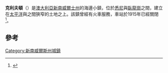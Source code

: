 {{otheruses|克利夫頓}}
{{Infobox Australian place| type = suburb
| name     = 克利夫頓
| city     = [[臥龍崗市_(新南威爾斯州)|臥龍崗市]]
| state    = nsw
| image    = CliftonNewSouthWales.jpg
| caption  = 從{{link-en|伊拉瓦拉懸崖|Illawarra escarpment}}望向克利夫頓
| lga      = [[臥龍崗市_(新南威爾斯州)|臥龍崗市]]
| postcode = 2515
| coordinates = {{coord|34|15|34|S|150|58|09|E|display=inline,title}}
| est      = 
| pop      =
| elevation=
| area     = 
| stategov = {{link-en|希思科特|Electoral district of Heathcote}}
| fedgov   = [[坎寧安_(澳大利亞國會選區)|坎寧安]]
| near-nw  = 
| near-n   = {{link-en|寇科利夫|Coalcliff, New South Wales}}
| near-ne  =
| near-w   = 
| near-e   =
| near-sw  =
| near-s   = {{link-en|斯卡波羅|Scarborough, New South Wales}}
| near-se  =
| dist1    = 
| location1= 
}}
'''克利夫頓'''（{{lang-en|'''Clifton'''}}）是[[澳大利亞|澳大利亞]][[新南威爾士州|新南威爾士州]]的海邊小鎮，位於[[悉尼|悉尼]]與[[臥龍崗_(澳大利亞)|臥龍崗]]之間，建立在[[太平洋|太平洋]]與{{link-en|伊拉瓦拉懸崖|Illawarra escarpment}}之間狹窄的土地之上。該鎮曾經有火車服務，車站於1915年已經關閉<ref>{{cite web | title = Clifton Railway Station | publisher = NSWrail.net | url = http://www.nswrail.net/locations/show.php?name=NSW:Clifton&line=NSW:south_coast:0 | accessdate = 2008-04-12 | archive-date = 2008-05-09 | archive-url = https://web.archive.org/web/20080509033820/http://www.nswrail.net/locations/show.php?name=NSW:Clifton&line=NSW:south_coast:0 | dead-url = no }}</ref>。

==參考==
{{reflist}}

[[Category:新南威爾斯州城鎮|Category:新南威爾斯州城鎮]]